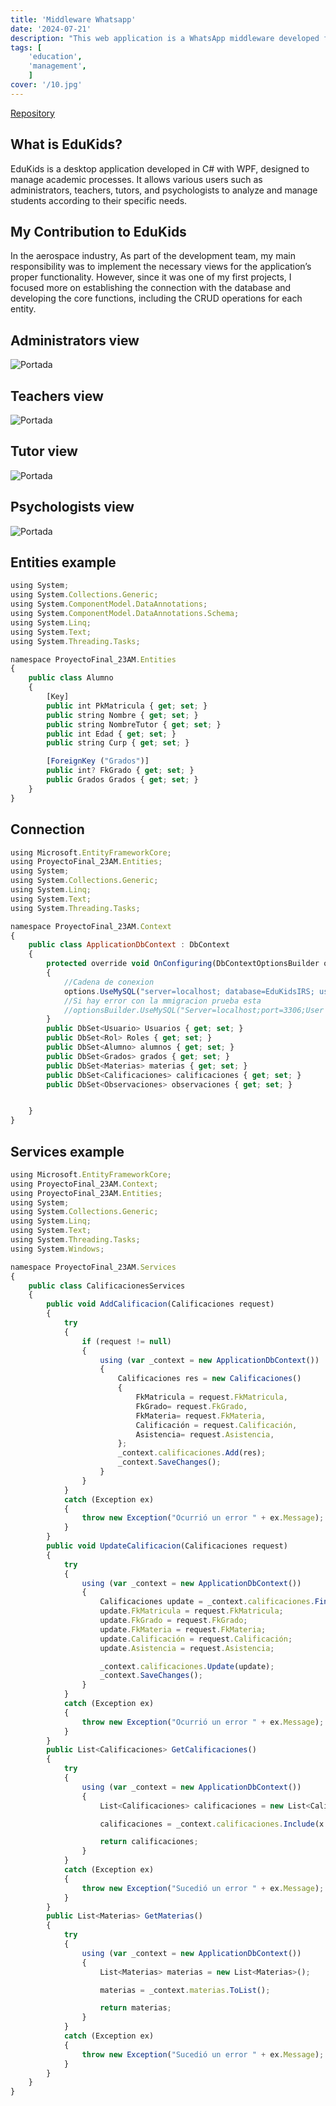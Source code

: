 ```yaml
---
title: 'Middleware Whatsapp'
date: '2024-07-21'
description: "This web application is a WhatsApp middleware developed for a private company, with the aim of acting as an intermediary between the company and its clients. It facilitates seamless communication, ensuring efficient interaction and support."
tags: [
	'education',
	'management',
	]
cover: '/10.jpg'
---
```

<a href="https://github.com/robertoofb/ProyectoFinal-23AM-IRS" target="_blank" class="text-white hover:underline">Repository</a>

## What is EduKids?
<Notation type="underline" color="yellow">EduKids is a desktop application developed in C# with WPF, designed to manage academic processes. It allows various users such as administrators, teachers, tutors, and psychologists to analyze and manage students according to their specific needs.</Notation>

## My Contribution to EduKids
In the aerospace industry, <Notation type="bracket" color="yellow" padding="10px" strokeWidth="2">As part of the development team, my main responsibility was to implement the necessary views for the application’s proper functionality. However, since it was one of my first projects, I focused more on establishing the connection with the database and developing the core functions, including the CRUD operations for each entity.</Notation>

## Administrators view
<img src="/6.jpg" alt="Portada" class="object-cover w-full h-full" />

## Teachers view
<img src="/7.jpg" alt="Portada" class="object-cover w-full h-full" />

## Tutor view
<img src="/8.jpg" alt="Portada" class="object-cover w-full h-full" />

## Psychologists view
<img src="/9.jpg" alt="Portada" class="object-cover w-full h-full" />

## Entities example
```js
using System;
using System.Collections.Generic;
using System.ComponentModel.DataAnnotations;
using System.ComponentModel.DataAnnotations.Schema;
using System.Linq;
using System.Text;
using System.Threading.Tasks;

namespace ProyectoFinal_23AM.Entities
{
    public class Alumno
    {
        [Key]
        public int PkMatricula { get; set; }
        public string Nombre { get; set; }
        public string NombreTutor { get; set; }
        public int Edad { get; set; }
        public string Curp { get; set; }

        [ForeignKey ("Grados")]
        public int? FkGrado { get; set; }
        public Grados Grados { get; set; }
    }
}
```

## Connection
```js
using Microsoft.EntityFrameworkCore;
using ProyectoFinal_23AM.Entities;
using System;
using System.Collections.Generic;
using System.Linq;
using System.Text;
using System.Threading.Tasks;

namespace ProyectoFinal_23AM.Context
{
    public class ApplicationDbContext : DbContext
    {
        protected override void OnConfiguring(DbContextOptionsBuilder options)
        {
            //Cadena de conexion
            options.UseMySQL("server=localhost; database=EduKidsIRS; user=root; password=");
            //Si hay error con la mmigracion prueba esta
            //optionsBuilder.UseMySQL("Server=localhost;port=3306;User ID=root; Database=Empleados23BM");
        }
        public DbSet<Usuario> Usuarios { get; set; }
        public DbSet<Rol> Roles { get; set; }
        public DbSet<Alumno> alumnos { get; set; }
        public DbSet<Grados> grados { get; set; }
        public DbSet<Materias> materias { get; set; }
        public DbSet<Calificaciones> calificaciones { get; set; }
        public DbSet<Observaciones> observaciones { get; set; }


    }
}  
```
## Services example
```js
using Microsoft.EntityFrameworkCore;
using ProyectoFinal_23AM.Context;
using ProyectoFinal_23AM.Entities;
using System;
using System.Collections.Generic;
using System.Linq;
using System.Text;
using System.Threading.Tasks;
using System.Windows;

namespace ProyectoFinal_23AM.Services
{
    public class CalificacionesServices
    {
        public void AddCalificacion(Calificaciones request)
        {
            try
            {
                if (request != null)
                {
                    using (var _context = new ApplicationDbContext())
                    {
                        Calificaciones res = new Calificaciones()
                        {
                            FkMatricula = request.FkMatricula,
                            FkGrado= request.FkGrado,
                            FkMateria= request.FkMateria,
                            Calificación = request.Calificación,
                            Asistencia= request.Asistencia,
                        };
                        _context.calificaciones.Add(res);
                        _context.SaveChanges();
                    }
                }
            }
            catch (Exception ex)
            {
                throw new Exception("Ocurrió un error " + ex.Message);
            }
        }
        public void UpdateCalificacion(Calificaciones request)
        {
            try
            {
                using (var _context = new ApplicationDbContext())
                {
                    Calificaciones update = _context.calificaciones.Find(request.PkCalificaciones);
                    update.FkMatricula = request.FkMatricula;
                    update.FkGrado = request.FkGrado;
                    update.FkMateria = request.FkMateria;
                    update.Calificación = request.Calificación;
                    update.Asistencia = request.Asistencia;

                    _context.calificaciones.Update(update);
                    _context.SaveChanges();
                }
            }
            catch (Exception ex)
            {
                throw new Exception("Ocurrió un error " + ex.Message);
            }
        }
        public List<Calificaciones> GetCalificaciones()
        {
            try
            {
                using (var _context = new ApplicationDbContext())
                {
                    List<Calificaciones> calificaciones = new List<Calificaciones>();

                    calificaciones = _context.calificaciones.Include(x => x.Materias).Include(x => x.Grados).Include(x => x.Alumnos).ToList();

                    return calificaciones;
                }
            }
            catch (Exception ex)
            {
                throw new Exception("Sucedió un error " + ex.Message);
            }
        }
        public List<Materias> GetMaterias()
        {
            try
            {
                using (var _context = new ApplicationDbContext())
                {
                    List<Materias> materias = new List<Materias>();

                    materias = _context.materias.ToList();

                    return materias;
                }
            }
            catch (Exception ex)
            {
                throw new Exception("Sucedió un error " + ex.Message);
            }
        }
    }
}
```